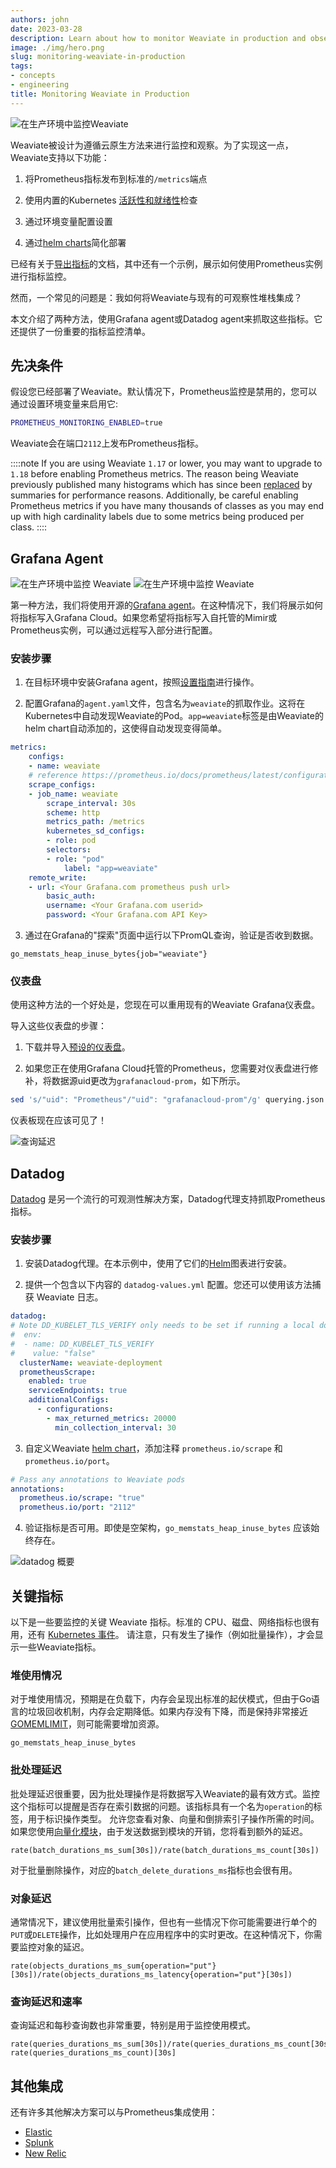 ```yaml
---
authors: john
date: 2023-03-28
description: Learn about how to monitor Weaviate in production and observe key metrics.
image: ./img/hero.png
slug: monitoring-weaviate-in-production
tags:
- concepts
- engineering
title: Monitoring Weaviate in Production
---
```


![在生产环境中监控Weaviate](./img/hero.png)

<!-- 省略 -->

Weaviate被设计为遵循云原生方法来进行监控和观察。为了实现这一点，Weaviate支持以下功能：

1. 将Prometheus指标发布到标准的`/metrics`端点

2. 使用内置的Kubernetes [活跃性和就绪性](/developers/weaviate/api/rest/well-known)检查

3. 通过环境变量配置设置

4. 通过[helm charts](https://github.com/weaviate/weaviate-helm)简化部署

已经有关于[导出指标](/developers/weaviate/configuration/monitoring)的文档，其中还有一个示例，展示如何使用Prometheus实例进行指标监控。

然而，一个常见的问题是：我如何将Weaviate与现有的可观察性堆栈集成？

本文介绍了两种方法，使用Grafana agent或Datadog agent来抓取这些指标。它还提供了一份重要的指标监控清单。

## 先决条件

假设您已经部署了Weaviate。默认情况下，Prometheus监控是禁用的，您可以通过设置环境变量来启用它:

```sh
PROMETHEUS_MONITORING_ENABLED=true
```

Weaviate会在端口`2112`上发布Prometheus指标。

::::note
If you are using Weaviate `1.17` or lower, you may want to upgrade to `1.18` before enabling Prometheus metrics. The reason being Weaviate previously published many histograms which has since been [replaced](https://github.com/weaviate/weaviate/pull/2605) by summaries for performance reasons. Additionally, be careful enabling Prometheus metrics if you have many thousands of classes as you may end up with high cardinality labels due to some metrics being produced per class.
::::

## Grafana Agent
![在生产环境中监控 Weaviate](./img/Weaviate-monitoring-weaviate-in-prod-light.png#gh-light-mode-only)
![在生产环境中监控 Weaviate](./img/Weaviate-monitoring-weaviate-in-prod-dark.png#gh-dark-mode-only)

第一种方法，我们将使用开源的[Grafana agent](https://grafana.com/docs/grafana-cloud/data-configuration/agent/)。在这种情况下，我们将展示如何将指标写入Grafana Cloud。如果您希望将指标写入自托管的Mimir或Prometheus实例，可以通过远程写入部分进行配置。

### 安装步骤

1. 在目标环境中安装Grafana agent，按照[设置指南](https://grafana.com/docs/agent/latest/)进行操作。

2. 配置Grafana的`agent.yaml`文件，包含名为`weaviate`的抓取作业。这将在Kubernetes中自动发现Weaviate的Pod。`app=weaviate`标签是由Weaviate的helm chart自动添加的，这使得自动发现变得简单。

```yaml
metrics:
    configs:
    - name: weaviate
    # reference https://prometheus.io/docs/prometheus/latest/configuration/configuration/#scrape_config
    scrape_configs:
    - job_name: weaviate
        scrape_interval: 30s
        scheme: http
        metrics_path: /metrics
        kubernetes_sd_configs:
        - role: pod
        selectors:
        - role: "pod"
            label: "app=weaviate"
    remote_write:
    - url: <Your Grafana.com prometheus push url>
        basic_auth:
        username: <Your Grafana.com userid>
        password: <Your Grafana.com API Key>
```

3. 通过在Grafana的"探索"页面中运行以下PromQL查询，验证是否收到数据。

```
go_memstats_heap_inuse_bytes{job="weaviate"}
```
### 仪表盘

使用这种方法的一个好处是，您现在可以重用现有的Weaviate Grafana仪表盘。

导入这些仪表盘的步骤：

1. 下载并导入[预设的仪表盘](https://github.com/weaviate/weaviate/tree/master/tools/dev/grafana/dashboards)。

2. 如果您正在使用Grafana Cloud托管的Prometheus，您需要对仪表盘进行修补，将数据源uid更改为`grafanacloud-prom`，如下所示。

```sh
sed 's/"uid": "Prometheus"/"uid": "grafanacloud-prom"/g' querying.json > querying-patched.json
```

仪表板现在应该可见了！

![查询延迟](./img/query-latency.png)

## Datadog

[Datadog](https://www.datadoghq.com/) 是另一个流行的可观测性解决方案，Datadog代理支持抓取Prometheus指标。

### 安装步骤

1. 安装Datadog代理。在本示例中，使用了它们的[Helm](https://docs.datadoghq.com/containers/kubernetes/installation/?tab=helm)图表进行安装。

2. 提供一个包含以下内容的 `datadog-values.yml` 配置。您还可以使用该方法捕获 Weaviate 日志。

```yaml
datadog:
# Note DD_KUBELET_TLS_VERIFY only needs to be set if running a local docker kubernetes cluster
#  env:
#  - name: DD_KUBELET_TLS_VERIFY
#    value: "false"
  clusterName: weaviate-deployment
  prometheusScrape:
    enabled: true
    serviceEndpoints: true
    additionalConfigs:
      - configurations:
        - max_returned_metrics: 20000
          min_collection_interval: 30
```

3. 自定义Weaviate [helm chart](https://github.com/weaviate/weaviate-helm/blob/80346f0f1e1f22ad84a899b5f9e12f44be3ee809/weaviate/values.yaml#L730)，添加注释 `prometheus.io/scrape` 和 `prometheus.io/port`。

```yaml
# Pass any annotations to Weaviate pods
annotations:
  prometheus.io/scrape: "true"
  prometheus.io/port: "2112"
```

4. 验证指标是否可用。即使是空架构，`go_memstats_heap_inuse_bytes` 应该始终存在。

![datadog 概要](./img/datadog-summary.png)

## 关键指标

以下是一些要监控的关键 Weaviate 指标。标准的 CPU、磁盘、网络指标也很有用，还有 [Kubernetes 事件](https://grafana.com/blog/2023/01/23/how-to-use-kubernetes-events-for-effective-alerting-and-monitoring/)。
请注意，只有发生了操作（例如批量操作），才会显示一些Weaviate指标。

### 堆使用情况

对于堆使用情况，预期是在负载下，内存会呈现出标准的起伏模式，但由于Go语言的垃圾回收机制，内存会定期降低。如果内存没有下降，而是保持非常接近[GOMEMLIMIT](/blog/gomemlimit-a-game-changer-for-high-memory-applications)，则可能需要增加资源。

```
go_memstats_heap_inuse_bytes
```

### 批处理延迟

批处理延迟很重要，因为批处理操作是将数据写入Weaviate的最有效方式。监控这个指标可以提醒是否存在索引数据的问题。该指标具有一个名为`operation`的标签，用于标识操作类型。
允许您查看对象、向量和倒排索引子操作所需的时间。如果您使用[向量化模块](/developers/weaviate/modules/retriever-vectorizer-modules)，由于发送数据到模块的开销，您将看到额外的延迟。

```
rate(batch_durations_ms_sum[30s])/rate(batch_durations_ms_count[30s])
```

对于批量删除操作，对应的`batch_delete_durations_ms`指标也会很有用。

### 对象延迟

通常情况下，建议使用批量索引操作，但也有一些情况下你可能需要进行单个的`PUT`或`DELETE`操作，比如处理用户在应用程序中的实时更改。在这种情况下，你需要监控对象的延迟。

```
rate(objects_durations_ms_sum{operation="put"}[30s])/rate(objects_durations_ms_latency{operation="put"}[30s])
```

### 查询延迟和速率

查询延迟和每秒查询数也非常重要，特别是用于监控使用模式。

```
rate(queries_durations_ms_sum[30s])/rate(queries_durations_ms_count[30s])
rate(queries_durations_ms_count)[30s]
```

## 其他集成

还有许多其他解决方案可以与Prometheus集成使用：

* [Elastic](https://docs.elastic.co/integrations/prometheus)
* [Splunk](https://www.splunk.com/en_us/blog/devops/metrics-from-prometheus-exporters-are-now-available-with-the-sfx-smart-agent.html)
* [New Relic](https://docs.newrelic.com/docs/infrastructure/prometheus-integrations/get-started/send-prometheus-metric-data-new-relic/)


<StayConnected />